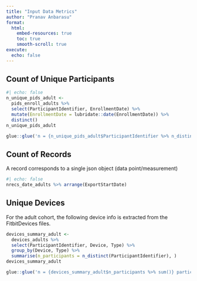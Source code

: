 ```yaml
---
title: "Input Data Metrics"
author: "Pranav Anbarasu"
format:
  html:
    embed-resources: true
    toc: true
    smooth-scroll: true
execute:
  echo: false
---
```


## Count of Unique Participants

```r
#| echo: false
n_unique_pids_adult <- 
  pids_enroll_adults %>% 
  select(ParticipantIdentifier, EnrollmentDate) %>% 
  mutate(EnrollmentDate = lubridate::date(EnrollmentDate)) %>% 
  distinct()
n_unique_pids_adult
```

```r
glue::glue('n = {n_unique_pids_adult$ParticipantIdentifier %>% n_distinct()} unique participants enrolled as of {n_unique_pids_adult$EnrollmentDate %>% max()}')
```

## Count of Records

A record corresponds to a single json object (data point/measurement)

```r
#| echo: false
nrecs_date_adults %>% arrange(ExportStartDate)
```

## Unique Devices

For the adult cohort, the following device info is extracted from the FitbitDevices files.

```r
devices_summary_adult <- 
  devices_adults %>% 
  select(ParticipantIdentifier, Device, Type) %>% 
  group_by(Device, Type) %>% 
  summarise(n_participants = n_distinct(ParticipantIdentifier), )
devices_summary_adult
```

```r
glue::glue('n = {devices_summary_adult$n_participants %>% sum()} participants sharing device data via Fitbit as of {devices_adults$Date %>% as.Date() %>% max()}')
```

